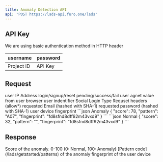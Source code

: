 ```yaml
---
title: Anomaly Detection API
api: 'POST https://lads-api.furo.one/lads'
---
```


## API Key

<Note>We are using basic authentication method in HTTP header</Note>

| username   | password |
| ---------- | -------- |
| Project ID | API Key  |

## Request

<ParamField body="ip" type="string" required>
  user IP Address
</ParamField>

<ParamField body="type" type="string" required>
  login/signup/reset
</ParamField>

<ParamField body="status" type="string" required>
  pending/success/fail
</ParamField>

<ParamField body="userAgent" type="string">
  user agnet value from user browser
</ParamField>

<ParamField body="uid" type="string">
  user indentifier
</ParamField>

<ParamField body="social" type="string">
  Social Login Type
</ParamField>

<ParamField body="headers" type="string">
  Requset headers (allow*)
</ParamField>

<ParamField body="hashedEmail" type="string">
  requested Email (hashed with SHA-1)
</ParamField>

<ParamField body="hasedPassword" type="string">
  requested password (hashed with SHA-1)
</ParamField>

<ParamField body="fingerprint" type="string">
  user device fingerprint
</ParamField>

<ResponseExample>
  ```json Anomaly
  {
    "score": 78,
    "pattern": "A07",
    "fingerprint": "fd8sfnd8dff92m43vxd9"
  }
```
  ```json Normal
  {
    "score": 32,
    "pattern": "",
    "fingerprint": "fd8sfnd8dff92m43vxd9"
  }
```
</ResponseExample>

## Response

<ResponseField name="score" type="number">
  Score of the anomaly. 0-100 (0: Normal, 100: Anomaly)
</ResponseField>

<ResponseField name="pattern" type="string">
  [Pattern code](/lads/getstarted/patterns) of the anomaly
</ResponseField>

<ResponseField name="fingerprint" type="string">
  fingerprint of the user device
</ResponseField>
